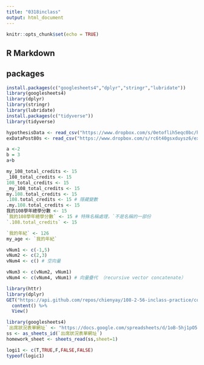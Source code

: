 ```yaml
---
title: "0318inclass"
output: html_document
---
```


```r
knitr::opts_chunk$set(echo = TRUE)
```

## R Markdown

## packages
```r
install.packages(c("googlesheets4","dplyr","stringr","lubridate"))
library(googlesheets4)
library(dplyr)
library(stringr)
library(lubridate)
install.packages(c("tidyverse"))
library(tidyverse)

hypothesisData <- read_csv("https://www.dropbox.com/s/0etoflih5eqc0bc/hypothesisData.csv?dl=1")
exDataPost80s <- read_csv("https://www.dropbox.com/s/rc6t40gsxduysz6/exDataPost80s.csv?dl=1")


```

```r
a <-2
b = 3
a+b
```
```r
my_108_total_credits <- 15
_108_total_credits <- 15
108_total_credits <- 15
_my_108_total_credits <- 15
my.108.total_credits <- 15
.108.total_credits <- 15 # 隱藏變數
.my.108.total_credits <- 15
我的108學年總學分數 <- 15
`我的108學年總學分數` <- 15 # 特殊名稱處理，`不是名稱的一部份
`.108.total_credits` <- 15
```

```r
`我的年紀` <- 126
my_age <- `我的年紀`
```

```r
vNum1 <- c(-1,5)
vNum2 <- c(2,3)
vNum4 <- c() # 空向量

vNum3 <- c(vNum2, vNum1)
vNum4 <- c(vNum4, vNum1) # 向量疊代 （recursive vector concatenate）
```

```r
library(httr)
library(dplyr)
GET("https://api.github.com/repos/chienyay/108-2-56-inclass-practice/commits") %>%
  content() %>%
  View()
```

```r
library(googlesheets4)
`出席狀況表單網址` <- "https://docs.google.com/spreadsheets/d/1oB-5hj1pO5g8FMpZbA7RgIG8NvCRx6WvLPwvleCEV4Q/edit?usp=sharing"  # 缺乏定義值
ss <- as_sheets_id(`出席狀況表單網址`)
homework_sheet <- sheets_read(ss,sheet=1)

```

```r
logi1 <- c(T,TRUE,F,FALSE,FALSE)
typeof(logic1)
```
